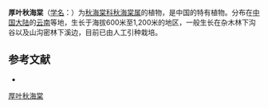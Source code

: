 {{Speciesbox
| status = 
| status_system = 
| image =
| taxon = Begonia dryadis
| authority = [[Irmsch.|Irmsch.]], 1951
}}

'''厚叶秋海棠'''（[[学名|学名]]：{{lang|la|''Begonia dryadis''}}）为[[秋海棠科|秋海棠科]][[秋海棠属|秋海棠属]]的植物，是中国的特有植物。分布在[[中国大陆|中国大陆]]的[[云南|云南]]等地，生长于海拔600米至1,200米的地区，一般生长在杂木林下沟谷以及山沟密林下溪边，目前已由人工引种栽培。

== 参考文献 ==
<div class="references-small">
* {{cite web| url =http://www.bioinfo.cn/db05/KmzwSpecies.php?action=view&id=1973| title =厚叶秋海棠| work =《中国高等植物数据库全库》| publisher =中国科学院微生物研究所| author =昆明植物研究所| accessdate =2009-02-22| deadurl =yes| archiveurl =https://web.archive.org/web/20160305011829/http://www.bioinfo.cn/db05/KmzwSpecies.php?action=view&id=1973| archivedate =2016-03-05}}
</div>
{{Taxonbar|from=Q10910955}}

[[Category:秋海棠属|厚叶秋海棠]]


{{植物小作品}}